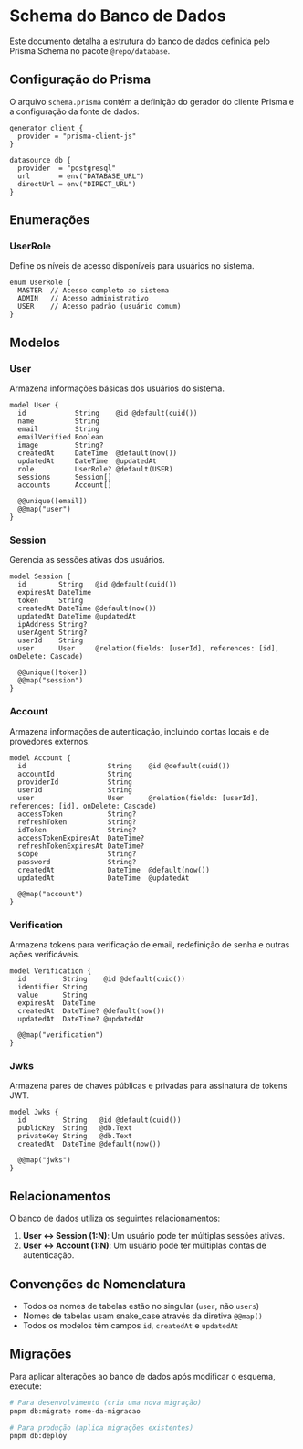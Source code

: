 # Schema do Banco de Dados

Este documento detalha a estrutura do banco de dados definida pelo Prisma Schema no pacote `@repo/database`.

## Configuração do Prisma

O arquivo `schema.prisma` contém a definição do gerador do cliente Prisma e a configuração da fonte de dados:

```prisma
generator client {
  provider = "prisma-client-js"
}

datasource db {
  provider  = "postgresql"
  url       = env("DATABASE_URL")
  directUrl = env("DIRECT_URL")
}
```

## Enumerações

### UserRole

Define os níveis de acesso disponíveis para usuários no sistema.

```prisma
enum UserRole {
  MASTER  // Acesso completo ao sistema
  ADMIN   // Acesso administrativo
  USER    // Acesso padrão (usuário comum)
}
```

## Modelos

### User

Armazena informações básicas dos usuários do sistema.

```prisma
model User {
  id            String    @id @default(cuid())
  name          String
  email         String
  emailVerified Boolean
  image         String?
  createdAt     DateTime  @default(now())
  updatedAt     DateTime  @updatedAt
  role          UserRole? @default(USER)
  sessions      Session[]
  accounts      Account[]

  @@unique([email])
  @@map("user")
}
```

### Session

Gerencia as sessões ativas dos usuários.

```prisma
model Session {
  id        String   @id @default(cuid())
  expiresAt DateTime
  token     String
  createdAt DateTime @default(now())
  updatedAt DateTime @updatedAt
  ipAddress String?
  userAgent String?
  userId    String
  user      User     @relation(fields: [userId], references: [id], onDelete: Cascade)

  @@unique([token])
  @@map("session")
}
```

### Account

Armazena informações de autenticação, incluindo contas locais e de provedores externos.

```prisma
model Account {
  id                    String    @id @default(cuid())
  accountId             String
  providerId            String
  userId                String
  user                  User      @relation(fields: [userId], references: [id], onDelete: Cascade)
  accessToken           String?
  refreshToken          String?
  idToken               String?
  accessTokenExpiresAt  DateTime?
  refreshTokenExpiresAt DateTime?
  scope                 String?
  password              String?
  createdAt             DateTime  @default(now())
  updatedAt             DateTime  @updatedAt

  @@map("account")
}
```

### Verification

Armazena tokens para verificação de email, redefinição de senha e outras ações verificáveis.

```prisma
model Verification {
  id         String    @id @default(cuid())
  identifier String
  value      String
  expiresAt  DateTime
  createdAt  DateTime? @default(now())
  updatedAt  DateTime? @updatedAt

  @@map("verification")
}
```

### Jwks

Armazena pares de chaves públicas e privadas para assinatura de tokens JWT.

```prisma
model Jwks {
  id         String   @id @default(cuid())
  publicKey  String   @db.Text
  privateKey String   @db.Text
  createdAt  DateTime @default(now())

  @@map("jwks")
}
```

## Relacionamentos

O banco de dados utiliza os seguintes relacionamentos:

1. **User ↔ Session (1:N)**: Um usuário pode ter múltiplas sessões ativas.
2. **User ↔ Account (1:N)**: Um usuário pode ter múltiplas contas de autenticação.

## Convenções de Nomenclatura

- Todos os nomes de tabelas estão no singular (`user`, não `users`)
- Nomes de tabelas usam snake_case através da diretiva `@@map()`
- Todos os modelos têm campos `id`, `createdAt` e `updatedAt`

## Migrações

Para aplicar alterações ao banco de dados após modificar o esquema, execute:

```bash
# Para desenvolvimento (cria uma nova migração)
pnpm db:migrate nome-da-migracao

# Para produção (aplica migrações existentes)
pnpm db:deploy
```

